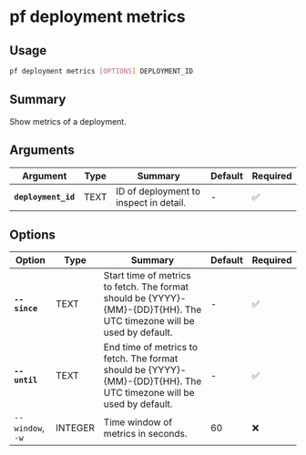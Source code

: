 # pf deployment metrics

## Usage

```bash
pf deployment metrics [OPTIONS] DEPLOYMENT_ID
```

## Summary

Show metrics of a deployment.

## Arguments

| Argument | Type | Summary | Default | Required | 
|----------|------|---------|---------|----------|
| **`deployment_id`** | TEXT | ID of deployment to inspect in detail. | - | ✅ |

## Options

| Option | Type | Summary | Default | Required |
|--------|------|---------|---------|----------|
| **`--since`** | TEXT | Start time of metrics to fetch. The format should be {YYYY}-{MM}-{DD}T{HH}. The UTC timezone will be used by default. | - | ✅ |
| **`--until`** | TEXT | End time of metrics to fetch. The format should be {YYYY}-{MM}-{DD}T{HH}. The UTC timezone will be used by default. | - | ✅ |
| `--window`, `-w` | INTEGER | Time window of metrics in seconds. | 60 | ❌ |
